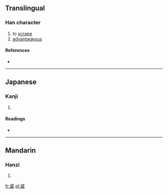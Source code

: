 ==Translingual==

===Han character===
{{Han char|rn=62|rad=戈|as=07|sn=11|four=|canj=戈口一土 (IRMG)}}

# to [[scrape]]
# [[advantageous]]

====References====
* {{Han ref|kx=0413.050|dkj=11599|dj=0755.310|hdz=21406.110|uh=621C|ud=25116}}

----

==Japanese==

===Kanji===
{{ja-kanji|grade=|rs=戈07}}

# {{defn|lang=ja|sort=戈07}}

====Readings====
* {{ja-readings|on=[[てつ]] (tetsu), [[でち]] (dechi)|kun=[[するどい]] (surudoi), [[きる]] (kiru)}}

----

==Mandarin==

===Hanzi===
{{cmn-hanzi|pin=[[dié]] ([[die2]])|wg=tieh<sup>2</sup>}}

# {{defn|lang=cmn|sort=戈07}}

[[fr:戜]]
[[pl:戜]]